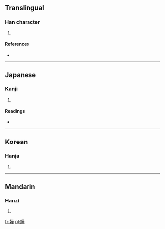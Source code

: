 ==Translingual==

===Han character===
{{Han char|rn=38|rad=女|as=12|sn=15|four=4445<sub>4</sub>|canj=女廿一十 (VTMJ)}}

# {{defn|Han|sort=女12}}

====References====
* {{Han ref|kx=0271.220|dkj=06730|dj=0539.150|hdz=21079.060|uh=5B05|ud=23301|bh=E55F|bd=58719}}

----

==Japanese==

===Kanji===
{{ja-kanji|grade=|rs=女12}}

# {{defn|Japanese|sort=女12}}

====Readings====
* {{ja-readings|on=[[くわ]] (kuwa), [[げ]] (ge)|kun=}}

----

==Korean==

===Hanja===
{{ko-hanja|hangeul=화|rv=hwa|mr=hwa}}

# {{defn|Korean|sort=女12}}

----

==Mandarin==

===Hanzi===
{{cmn-hanzi|pin=[[huá]] ([[hua2]])|wg=hua<sup>2</sup>}}

# {{defn|Mandarin|sort=女12}}

[[fr:嬅]]
[[pl:嬅]]